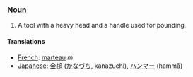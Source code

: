 ===Noun===
#A tool with a heavy head and a handle used for pounding.

====Translations====
*[[French]]: [[marteau]] ''m''
*[[Japanese]]: [[金槌]] ([[かなづち]], kanazuchi), [[ハンマー]] (hammā)